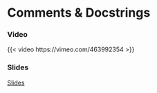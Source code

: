 # Comments & Docstrings

### Video

{{< video https://vimeo.com/463992354 >}}


### Slides

[Slides](slides/slides_documentation.html#4)
